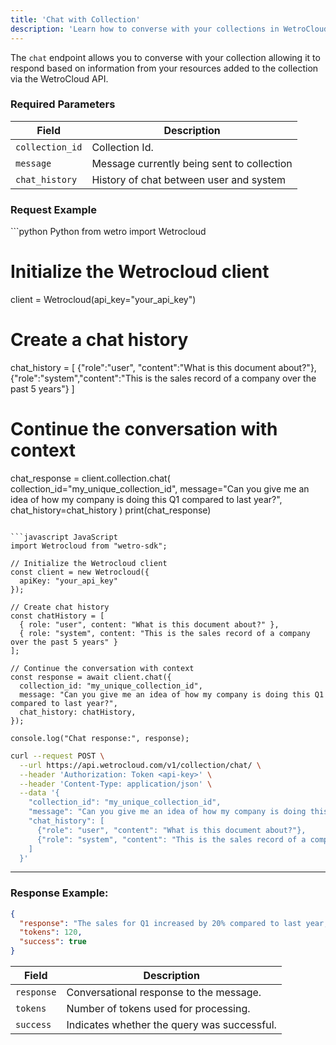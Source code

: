 ---
title: 'Chat with Collection'
description: 'Learn how to converse with your collections in WetroCloud'
---
The `chat` endpoint allows you to converse with your collection allowing it to respond based on information from your resources added to the collection via the WetroCloud API.  

### Required Parameters
| Field               | Description                                          |
|---------------------|------------------------------------------------------|
| `collection_id`     | Collection Id.                                       |
| `message`           | Message currently being sent to collection           |
| `chat_history`      | History of chat between user and system              |

### Request Example
<CodeGroup>
```python Python
from wetro import Wetrocloud

# Initialize the Wetrocloud client
client = Wetrocloud(api_key="your_api_key")

# Create a chat history
chat_history = [
   {"role":"user", "content":"What is this document about?"}, 
   {"role":"system","content":"This is the sales record of a company over the past 5 years"}
]

# Continue the conversation with context
chat_response = client.collection.chat(
    collection_id="my_unique_collection_id",
    message="Can you give me an idea of how my company is doing this Q1 compared to last year?",
    chat_history=chat_history
)
print(chat_response)
```

```javascript JavaScript
import Wetrocloud from "wetro-sdk";

// Initialize the Wetrocloud client
const client = new Wetrocloud({
  apiKey: "your_api_key"
});

// Create chat history
const chatHistory = [
  { role: "user", content: "What is this document about?" },
  { role: "system", content: "This is the sales record of a company over the past 5 years" }
];

// Continue the conversation with context
const response = await client.chat({
  collection_id: "my_unique_collection_id",
  message: "Can you give me an idea of how my company is doing this Q1 compared to last year?",
  chat_history: chatHistory,
});

console.log("Chat response:", response);
```

```bash cURL
curl --request POST \
  --url https://api.wetrocloud.com/v1/collection/chat/ \
  --header 'Authorization: Token <api-key>' \
  --header 'Content-Type: application/json' \
  --data '{
    "collection_id": "my_unique_collection_id",
    "message": "Can you give me an idea of how my company is doing this Q1 compared to last year?",
    "chat_history": [
      {"role": "user", "content": "What is this document about?"},
      {"role": "system", "content": "This is the sales record of a company over the past 5 years"}
    ]
  }'
```
</CodeGroup> 

---

### Response Example:

```json
{
  "response": "The sales for Q1 increased by 20% compared to last year, with online channels contributing significantly.",
  "tokens": 120,
  "success": true
}
```
| Field     | Description                                           |
|-----------|-------------------------------------------------------|
| `response` | Conversational response to the message.                |
| `tokens`   | Number of tokens used for processing.                |
| `success`  | Indicates whether the query was successful.          |
